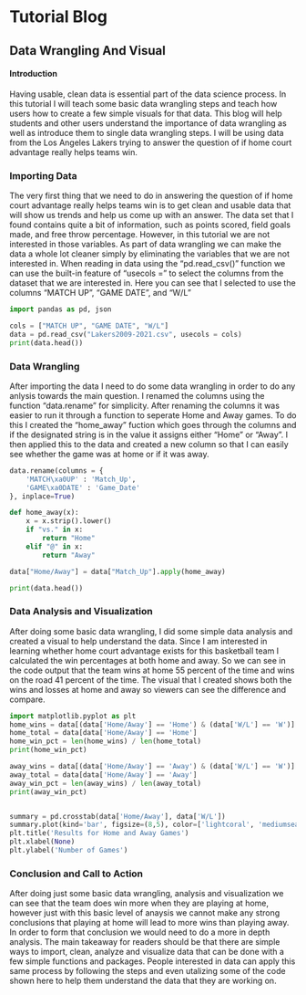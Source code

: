 # Tutorial Blog
## Data Wrangling And Visual

#### Introduction
Having usable, clean data is essential part of the data science process. In this tutorial I will teach some basic data wrangling steps and teach how users how to create a few simple visuals for that data. This blog will help students and other users understand the importance of data wrangling as well as introduce them to single data wrangling steps. I will be using data from the Los Angeles Lakers trying to answer the question of if home court advantage really helps teams win.

### Importing Data 
The very first thing that we need to do in answering the question of if home court advantage really helps teams win is to get clean and usable data that will show us trends and help us come up with an answer. The data set that I found contains quite a bit of information, such as points scored, field goals made, and free throw percentage. However, in this tutorial we are not interested in those variables. As part of data wrangling we can make the data a whole lot cleaner simply by eliminating the variables that we are not interested in. When reading in data using the "pd.read_csv()" function we can use the built-in feature of "usecols =" to select the columns from the dataset that we are interested in. Here you can see that I selected to use the columns "MATCH UP", "GAME DATE", and "W/L"
```python
import pandas as pd, json

cols = ["MATCH UP", "GAME DATE", "W/L"]
data = pd.read_csv("Lakers2009-2021.csv", usecols = cols)
print(data.head())
```

### Data Wrangling
After importing the data I need to do some data wrangling in order to do any anlysis towards the main question. I renamed the columns using the function "data.rename" for simplicity. After renaming the columns it was easier to run it through a function to seperate Home and Away games. To do this I created the "home_away" fuction which goes through the columns and if the designated string is in the value it assigns either "Home" or "Away". I then applied this to the data and created a new column so that I can easily see whether the game was at home or if it was away.
```python
data.rename(columns = {
    'MATCH\xa0UP' : 'Match_Up',
    'GAME\xa0DATE' : 'Game_Date'
}, inplace=True)

def home_away(x):
    x = x.strip().lower()
    if "vs." in x:
        return "Home"
    elif "@" in x: 
        return "Away"

data["Home/Away"] = data["Match_Up"].apply(home_away)

print(data.head())
```

### Data Analysis and Visualization
After doing some basic data wrangling, I did some simple data analysis and created a visual to help understand the data. Since I am interested in learning whether home court advantage exists for this basketball team I calculated the win percentages at both home and away. So we can see in the code output that the team wins at home 55 percent of the time and wins on the road 41 percent of the time. The visual that I created shows both the wins and losses at home and away so viewers can see the difference and compare.

```python
import matplotlib.pyplot as plt
home_wins = data[(data['Home/Away'] == 'Home') & (data['W/L'] == 'W')]
home_total = data[data['Home/Away'] == 'Home']
home_win_pct = len(home_wins) / len(home_total)
print(home_win_pct)

away_wins = data[(data['Home/Away'] == 'Away') & (data['W/L'] == 'W')]
away_total = data[data['Home/Away'] == 'Away']
away_win_pct = len(away_wins) / len(away_total)
print(away_win_pct)


summary = pd.crosstab(data['Home/Away'], data['W/L'])
summary.plot(kind='bar', figsize=(8,5), color=['lightcoral', 'mediumseagreen'])
plt.title('Results for Home and Away Games')
plt.xlabel(None)
plt.ylabel('Number of Games')
```

### Conclusion and Call to Action
After doing just some basic data wrangling, analysis and visualization we can see that the team does win more when they are playing at home, however just with this basic level of anaysis we cannot make any strong conclusions that playing at home will lead to more wins than playing away. In order to form that conclusion we would need to do a more in depth analysis. The main takeaway for readers should be that there are simple ways to import, clean, analyze and visualize data that can be done with a few simple functions and packages. People interested in data can apply this same process by following the steps and even utalizing some of the code shown here to help them understand the data that they are working on.